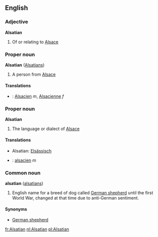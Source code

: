 ==English==
===Adjective===
'''Alsatian'''

# Of or relating to [[Alsace]]

===Proper noun===
'''Alsatian''' ([[Alsatians]])

# A person from [[Alsace]]

====Translations====
* {{fr}} : [[Alsacien]] ''m'', [[Alsacienne]] ''f''

===Proper noun===
'''Alsatian'''

# The language or dialect of [[Alsace]]

====Translations====
*Alsatian: [[Elsässisch]]
*{{fr}} : [[alsacien]] ''m''

===Common noun===
'''alsatian''' ([[alsatians]])

# English name for a breed of dog called [[German shepherd]] until the first World War, changed at that time due to anti-German sentiment.

====Synonyms====
*[[German shepherd]]

[[fr:Alsatian]]
[[nl:Alsatian]]
[[pl:Alsatian]]